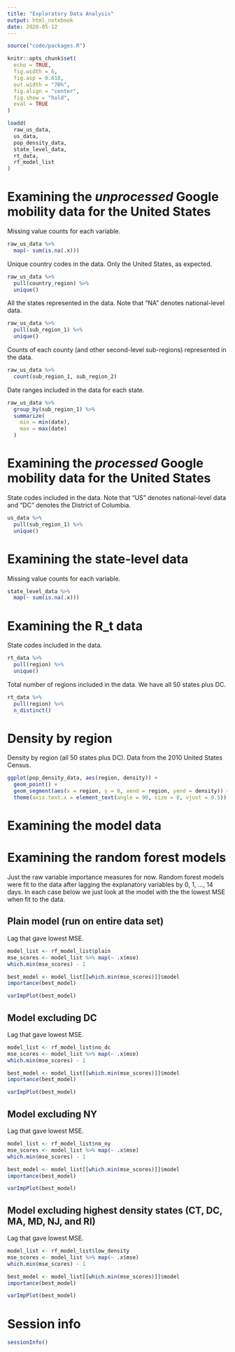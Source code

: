 ```yaml
---
title: "Exploratory Data Analysis"
output: html_notebook
date: 2020-05-12
---
```


```r
source("code/packages.R")

knitr::opts_chunk$set(
  echo = TRUE,
  fig.width = 6,
  fig.asp = 0.618,
  out.width = "70%",
  fig.align = "center",
  fig.show = "hold",
  eval = TRUE
)

loadd(
  raw_us_data,
  us_data,
  pop_density_data,
  state_level_data,
  rt_data,
  rf_model_list
)
```

# Examining the *unprocessed* Google mobility data for the United States

Missing value counts for each variable.
```r
raw_us_data %>%
  map(~ sum(is.na(.x)))
```

Unique country codes in the data. Only the United States, as expected.
```r
raw_us_data %>%
  pull(country_region) %>%
  unique()
```

All the states represented in the data. Note that "NA" denotes national-level
data.
```r
raw_us_data %>%
  pull(sub_region_1) %>%
  unique()
```

Counts of each county (and other second-level sub-regions) represented in the
data.
```r
raw_us_data %>%
  count(sub_region_1, sub_region_2)
```

Date ranges included in the data for each state.
```r
raw_us_data %>%
  group_by(sub_region_1) %>%
  summarize(
    min = min(date),
    max = max(date)
  )
```

# Examining the *processed* Google mobility data for the United States

State codes included in the data. Note that "US" denotes national-level data and
"DC" denotes the District of Columbia.
```r
us_data %>%
  pull(sub_region_1) %>%
  unique()
```

# Examining the state-level data

Missing value counts for each variable.
```r
state_level_data %>%
  map(~ sum(is.na(.x)))
```

<!-- TODO: For some reason GitHub markdown doesn't like equation mode. -->
# Examining the R_t data

State codes included in the data.
```r
rt_data %>%
  pull(region) %>%
  unique()
```

Total number of regions included in the data. We have all 50 states plus DC.
```r
rt_data %>%
  pull(region) %>%
  n_distinct()
```

# Density by region

Density by region (all 50 states plus DC). Data from the 2010 United States
Census.
```r
ggplot(pop_density_data, aes(region, density)) +
  geom_point() +
  geom_segment(aes(x = region, y = 0, xend = region, yend = density)) +
  theme(axis.text.x = element_text(angle = 90, size = 8, vjust = 0.5))
```

# Examining the model data

<!-- TODO -->

# Examining the random forest models

Just the raw variable importance measures for now. Random forest models were fit
to the data after lagging the explanatory variables by 0, 1, ..., 14 days. In
each case below we just look at the model with the the lowest MSE when fit to
the data.

## Plain model (run on entire data set)

Lag that gave lowest MSE.
```r
model_list <- rf_model_list$plain
mse_scores <- model_list %>% map(~ .x$mse)
which.min(mse_scores) - 1
```

```r
best_model <- model_list[[which.min(mse_scores)]]$model
importance(best_model)
```

```r
varImpPlot(best_model)
```

## Model excluding DC

Lag that gave lowest MSE.
```r
model_list <- rf_model_list$no_dc
mse_scores <- model_list %>% map(~ .x$mse)
which.min(mse_scores) - 1
```

```r
best_model <- model_list[[which.min(mse_scores)]]$model
importance(best_model)
```

```r
varImpPlot(best_model)
```

## Model excluding NY

Lag that gave lowest MSE.
```r
model_list <- rf_model_list$no_ny
mse_scores <- model_list %>% map(~ .x$mse)
which.min(mse_scores) - 1
```

```r
best_model <- model_list[[which.min(mse_scores)]]$model
importance(best_model)
```

```r
varImpPlot(best_model)
```

## Model excluding highest density states (CT, DC, MA, MD, NJ, and RI)

Lag that gave lowest MSE.
```r
model_list <- rf_model_list$low_density
mse_scores <- model_list %>% map(~ .x$mse)
which.min(mse_scores) - 1
```

```r
best_model <- model_list[[which.min(mse_scores)]]$model
importance(best_model)
```

```r
varImpPlot(best_model)
```

# Session info

```r
sessionInfo()
```
